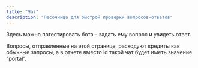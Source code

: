 ```yaml
---
title: "Чат"
description: "Песочница для быстрой проверки вопросов-ответов"
---
```


Здесь можно потестировать бота – задать ему вопрос и увидеть ответ.

Вопросы, отправленные на этой странице, расходуют кредиты как обычные запросы, а в отчете вместо id такой чат будет иметь значение “portal”.
